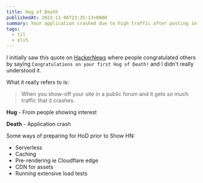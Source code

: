 ```yaml
---
title: Hug of Death
publishedAt: 2023-11-06T23:35:13+0800
summary: Your application crashed due to high traffic after posting in a public forum
tags:
  - til
  - eli5
---
```


I initially saw this quote on [HackerNews](https://news.ycombinator.com/item?id=38123595) where people congratulated others by saying `Congratulations on your first Hug of Death!` and I didn't really understood it.

What it really refers to is:

> When you show-off your site in a public forum and it gets so much traffic that it crashes.

**Hug** - From people showing interest

**Death** - Application crash

Some ways of preparing for HoD prior to Show HN:

- Serverless
- Caching
- Pre-rendering ie Cloudflare edge
- CDN for assets
- Running extensive load tests
